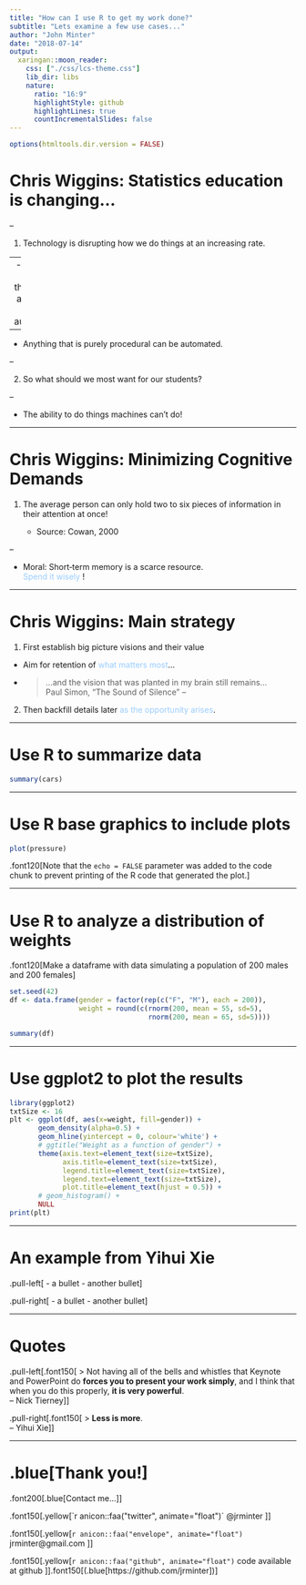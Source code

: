 ```yaml
---
title: "How can I use R to get my work done?"
subtitle: "Lets examine a few use cases..."
author: "John Minter"
date: "2018-07-14"
output:
  xaringan::moon_reader:
    css: ["./css/lcs-theme.css"]
    lib_dir: libs
    nature:
      ratio: "16:9"
      highlightStyle: github
      highlightLines: true 
      countIncrementalSlides: false
---
```

```r
options(htmltools.dir.version = FALSE)
```

# Chris Wiggins: Statistics education is changing...

--

1. Technology is disrupting how we do things at an increasing rate.

--
  - Anything important that can be automated will be automated.

--

  - Anything that is purely procedural can be automated.
  
--

2. So what should we most want for our students?

--

  - The ability to do things machines can’t do!

---

# Chris Wiggins: Minimizing Cognitive Demands

1. The average person can only hold two to six pieces of information in their attention at once!

   - Source: Cowan, 2000

--

   - Moral: Short‐term memory is a scarce resource.    
     <span style="color:#99ccff"> Spend it wisely </span>!

---

# Chris Wiggins: Main strategy

1. First establish big picture visions and their value

  - Aim for retention of
    <span style="color:#99ccff">what matters most</span>...
  - > ...and the vision that was planted in my brain still remains...    
    Paul Simon, "The Sound of Silence"
--

2. Then backfill details later <span style="color:#99ccff">
    as the opportunity arises</span>.

---

# Use R to summarize data

```r
summary(cars)
```

---

# Use R base graphics to include plots

```r
plot(pressure)
```

.font120[Note that the `echo = FALSE` parameter was added to the code chunk
to prevent printing of the R code that generated the plot.]

---

# Use R to analyze a distribution of weights

.font120[Make a dataframe with data simulating a population of 200 males and 200 females]

```r
set.seed(42)
df <- data.frame(gender = factor(rep(c("F", "M"), each = 200)),
                 weight = round(c(rnorm(200, mean = 55, sd=5),
                                  rnorm(200, mean = 65, sd=5))))

summary(df)
```

---

# Use ggplot2 to plot the results

```r
library(ggplot2)
txtSize <- 16
plt <- ggplot(df, aes(x=weight, fill=gender)) +
       geom_density(alpha=0.5) +
       geom_hline(yintercept = 0, colour='white') +
       # ggtitle("Weight as a function of gender") +
       theme(axis.text=element_text(size=txtSize),
             axis.title=element_text(size=txtSize),
             legend.title=element_text(size=txtSize),
             legend.text=element_text(size=txtSize),
             plot.title=element_text(hjust = 0.5)) +
       # geom_histogram() +
       NULL
print(plt)
```

---

# An example from Yihui Xie

.pull-left[
- a bullet
- another bullet
]

.pull-right[
- a bullet
- another bullet
]

---

# Quotes

.pull-left[.font150[
> Not having all of the bells and whistles that Keynote and PowerPoint do **forces you to present your work simply**, and I think that when you do this properly, **it is very powerful**.    
-- Nick Tierney]
]

.pull-right[.font150[
> **Less is more**.    
-- Yihui Xie]
]

---

# .blue[Thank you!]

.font200[.blue[Contact me...]]

.font150[.yellow[`r anicon::faa("twitter", animate="float")` @jrminter ]]

.font150[.yellow[`r anicon::faa("envelope", animate="float")` jrminter@gmail.com ]]

.font150[.yellow[`r anicon::faa("github", animate="float")` code available at github ]].font150[(.blue[https://github.com/jrminter])]





